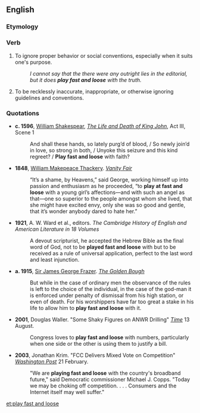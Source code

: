 ==English==

===Etymology===
{{rfe|lang=en|is it related to the archery commands [[fast]] and [[loose]]?}}

===Verb===
{{head|en|verb|head=[[play]] [[fast]] and [[loose]]}}

# {{context|idiomatic|lang=en}} To ignore proper behavior or social conventions, especially when it suits one's purpose. 
#: ''I cannot say that the there were any outright lies in the editorial, but it does '''play fast and loose''' with the truth.''
# {{context|idiomatic|lang=en}} To be recklessly inaccurate, inappropriate, or otherwise ignoring guidelines and conventions.

===Quotations===
* '''c. 1596''', [[w:William Shakespeare|William Shakespear]], ''[[w:The Life and Death of King John|The Life and Death of King John]]'', Act III, Scene 1
*: And shall these hands, so lately purg’d of blood, / So newly join’d in love, so strong in both, / Unyoke this seizure and this kind regreet? / '''Play fast and loose''' with faith? 
* '''1848''', [[w:William Makepeace Thackery|William Makepeace Thackery]]. ''[[w:Vanity Fair|Vanity Fair]]''
*:“It’s a shame, by Heavens,” said George, working himself up into passion and enthusiasm as he proceeded, “to '''play at fast and loose''' with a young girl’s affections—and with such an angel as that—one so superior to the people amongst whom she lived, that she might have excited envy, only she was so good and gentle, that it’s wonder anybody dared to hate her.” 
* '''1921''', A. W. Ward et al., editors. ''The Cambridge History of English and American Literature in 18 Volumes'' 
*: A devout scripturist, he accepted the Hebrew Bible as the final word of God, not to be '''played fast and loose''' with but to be received as a rule of universal application, perfect to the last word and least injunction. 
* '''a. 1915''', [[w:Sir James George Frazer|Sir James George Frazer]]. ''[[w:The Golden Bough|The Golden Bough]]''
*: But while in the case of ordinary men the observance of the rules is left to the choice of the individual, in the case of the god-man it is enforced under penalty of dismissal from his high station, or even of death. For his worshippers have far too great a stake in his life to allow him to '''play fast and loose''' with it. 

* '''2001''', Douglas Waller.  "Some Shaky Figures on ANWR Drilling" ''[[w:Time (magazine)|Time]]'' 13 August. 
*: Congress loves to '''play fast and loose''' with numbers, particularly when one side or the other is using them to justify a bill. 

* '''2003''', Jonathan Krim. "FCC Delivers Mixed Vote on Competition" ''[[w:Washington Post|Washington Post]]'' 21 February. 
*:"We are '''playing fast and loose''' with the country's broadband future," said Democratic commissioner Michael J. Copps. "Today we may be choking off competition. . . . Consumers and the Internet itself may well suffer."

[[et:play fast and loose]]
